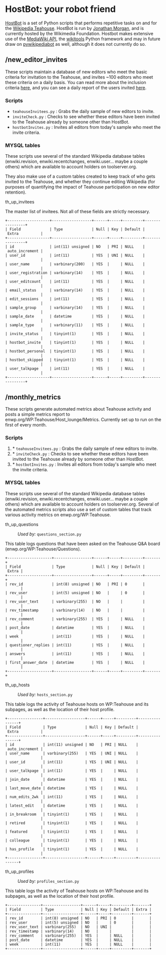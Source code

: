 = HostBot: your robot friend =
[http://en.wikipedia.org/wiki/User:HostBot HostBot] is a set of Python scripts that performs repetitive tasks on and for the [http://en.wikipedia.org/wiki/Wikipedia:Teahouse Wikipedia Teahouse]. HostBot is run by [http://en.wikipedia.org/wiki/User:Jtmorgan Jonathan Morgan], and is currently hosted by the Wikimedia Foundation. Hostbot makes extensive use of the [http://www.mediawiki.org/wiki/API:Main_page MediaWiki API], the [http://code.google.com/p/python-wikitools/ wikitools] Python framework and may in future draw on [http://www.mediawiki.org/wiki/Manual:Pywikipediabot pywikipediabot] as well, although it does not currently do so.

== /new_editor_invites ==
These scripts maintain a database of new editors who meet the basic criteria for invitation to the Teahouse, and invites ~100 editors who meet these criteria on a daily basis. You can read more about the inclusion criteria [http://en.wikipedia.org/wiki/Wikipedia:Teahouse/Hosts/Database_reports/Automated_invites here], and you can see a daily report of the users invited [http://en.wikipedia.org/wiki/Wikipedia:Teahouse/Hosts/Database_reports/Automated_invites here].

=== Scripts ===
* <code>teahouseInvitees.py</code> : Grabs the daily sample of new editors to invite.
* <code>inviteCheck.py</code> : Checks to see whether these editors have been invited to the Teahouse already by someone other than HostBot.
* <code>hostbotInvites.py</code> : Invites all editors from today's sample who meet the invite criteria.

=== MYSQL tables ===
These scripts use several of the standard Wikipedia database tables (enwiki.revision, enwiki.recentchanges, enwiki.user... maybe a couple others) which are available to account holders on toolserver.org. 

They also make use of a custom tables created to keep track of who gets invited to the Teahouse, and whether they continue editing Wikipedia (for purposes of quantifying the impact of Teahouse participation on new editor retention).

;th_up_invitees
The master list of invitees. Not all of these fields are strictly necessary.

 +-------------------+------------------+------+-----+---------+----------------+
 | Field             | Type             | Null | Key | Default | Extra          |
 +-------------------+------------------+------+-----+---------+----------------+
 | id                | int(11) unsigned | NO   | PRI | NULL    | auto_increment |
 | user_id           | int(11)          | YES  | UNI | NULL    |                |
 | user_name         | varbinary(200)   | YES  |     | NULL    |                |
 | user_registration | varbinary(14)    | YES  |     | NULL    |                |
 | user_editcount    | int(11)          | YES  |     | NULL    |                |
 | email_status      | varbinary(14)    | YES  |     | NULL    |                |
 | edit_sessions     | int(11)          | YES  |     | NULL    |                |
 | sample_group      | varbinary(14)    | YES  |     | NULL    |                |
 | sample_date       | datetime         | YES  |     | NULL    |                |
 | sample_type       | varbinary(11)    | YES  |     | NULL    |                |
 | invite_status     | tinyint(1)       | YES  |     | NULL    |                |
 | hostbot_invite    | tinyint(1)       | YES  |     | NULL    |                |
 | hostbot_personal  | tinyint(1)       | YES  |     | NULL    |                |
 | hostbot_skipped   | tinyint(1)       | YES  |     | NULL    |                |
 | user_talkpage     | int(11)          | YES  |     | NULL    |                |
 +-------------------+------------------+------+-----+---------+----------------+

== /monthly_metrics ==
These scripts generate automated metrics about Teahouse activity and posts a simple metrics report to enwp.org/WP:Teahouse/Host_lounge/Metrics. Currently set up to run on the first of every month.  

=== Scripts ===
# * <code>teahouseInvitees.py</code> : Grabs the daily sample of new editors to invite.
# * <code>inviteCheck.py</code> : Checks to see whether these editors have been invited to the Teahouse already by someone other than HostBot.
# * <code>hostbotInvites.py</code> : Invites all editors from today's sample who meet the invite criteria.

=== MYSQL tables ===
These scripts use several of the standard Wikipedia database tables (enwiki.revision, enwiki.recentchanges, enwiki.user... maybe a couple others) which are available to account holders on toolserver.org. Several of the automated metrics scripts also use a set of custom tables that track various activity metrics on enwp.org/WP:Teahouse. 

;th_up_questions

:''Used by:'' <code>questions_section.py</code>

This table logs questions that have been asked on the Teahouse Q&A board (enwp.org/WP:Teahouse/Questions).

 +--------------------+-----------------+------+-----+---------+-------+
 | Field              | Type            | Null | Key | Default | Extra |
 +--------------------+-----------------+------+-----+---------+-------+
 | rev_id             | int(8) unsigned | NO   | PRI | 0       |       |
 | rev_user           | int(5) unsigned | NO   |     | 0       |       |
 | rev_user_text      | varbinary(255)  | NO   |     |         |       |
 | rev_timestamp      | varbinary(14)   | NO   |     |         |       |
 | rev_comment        | varbinary(255)  | YES  |     | NULL    |       |
 | post_date          | datetime        | YES  |     | NULL    |       |
 | week               | int(11)         | YES  |     | NULL    |       |
 | questioner_replies | int(11)         | YES  |     | NULL    |       |
 | answers            | int(11)         | YES  |     | NULL    |       |
 | first_answer_date  | datetime        | YES  |     | NULL    |       |
 +--------------------+-----------------+------+-----+---------+-------+

	
;th_up_hosts

:''Used by:'' <code>hosts_section.py</code>

This table logs the activity of Teahouse hosts on WP:Teahouse and its subpages, as well as the location of their host profile.

 +----------------+------------------+------+-----+---------+----------------+
 | Field          | Type             | Null | Key | Default | Extra          |
 +----------------+------------------+------+-----+---------+----------------+
 | id             | int(11) unsigned | NO   | PRI | NULL    | auto_increment |
 | user_name      | varbinary(255)   | YES  | UNI | NULL    |                |
 | user_id        | int(11)          | YES  | UNI | NULL    |                |
 | user_talkpage  | int(11)          | YES  |     | NULL    |                |
 | join_date      | datetime         | YES  |     | NULL    |                |
 | last_move_date | datetime         | YES  |     | NULL    |                |
 | num_edits_2wk  | int(11)          | YES  |     | NULL    |                |
 | latest_edit    | datetime         | YES  |     | NULL    |                |
 | in_breakroom   | tinyint(1)       | YES  |     | NULL    |                |
 | retired        | tinyint(1)       | YES  |     | NULL    |                |
 | featured       | tinyint(1)       | YES  |     | NULL    |                |
 | colleague      | tinyint(1)       | YES  |     | NULL    |                |
 | has_profile    | tinyint(1)       | YES  |     | NULL    |                |
 +----------------+------------------+------+-----+---------+----------------+	

	
;th_up_profiles

:''Used by:'' <code>profiles_section.py</code>

This table logs the activity of Teahouse hosts on WP:Teahouse and its subpages, as well as the location of their host profile.	

 +---------------+-----------------+------+-----+---------+-------+
 | Field         | Type            | Null | Key | Default | Extra |
 +---------------+-----------------+------+-----+---------+-------+
 | rev_id        | int(8) unsigned | NO   | PRI | 0       |       |
 | rev_user      | int(5) unsigned | NO   |     | 0       |       |
 | rev_user_text | varbinary(255)  | NO   | UNI |         |       |
 | rev_timestamp | varbinary(14)   | NO   |     |         |       |
 | rev_comment   | varbinary(255)  | YES  |     | NULL    |       |
 | post_date     | datetime        | YES  |     | NULL    |       |
 | week          | int(11)         | YES  |     | NULL    |       |
 +---------------+-----------------+------+-----+---------+-------+